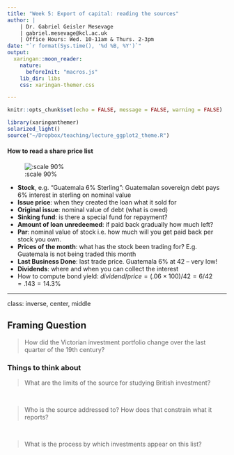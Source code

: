 ```yaml
---
title: "Week 5: Export of capital: reading the sources" 
author: | 
    | Dr. Gabriel Geisler Mesevage 
    | gabriel.mesevage@kcl.ac.uk
    | Office Hours: Wed. 10-11am & Thurs. 2-3pm
date: "`r format(Sys.time(), '%d %B, %Y')`"
output: 
  xaringan::moon_reader:
    nature:
      beforeInit: "macros.js"
    lib_dir: libs
    css: xaringan-themer.css

---
```


<style type="text/css">
.white { color: white; }
.large { font-size: 130% }
.small { font-size: 70% }
.pull-right40{ 
  float: right;
  width: 40%;}
.pull-left60{
  float: left;
  width: 60%;
}
.scale120{
  float: left;
  width: 120%;
}
.scale80{
  float: right;
  width: 80%
}
</style>

```r
knitr::opts_chunk$set(echo = FALSE, message = FALSE, warning = FALSE)
```


```r
library(xaringanthemer)
solarized_light()
source("~/Dropbox/teaching/lecture_ggplot2_theme.R")
```


#### How to read a share price list

![:scale 90%](read_prices.png)

+ **Stock**, e.g. "Guatemala 6% Sterling": Guatemalan sovereign debt pays 6% interest in sterling on nominal value
+ **Issue price**: when they created the loan what it sold for
+ **Original issue**: nominal value of debt (what is owed)
+ **Sinking fund**: is there a special fund for repayment? 
+ **Amount of loan unredeemed**: if paid back gradually how much left?
+ **Par**: nominal value of stock i.e. how much will you get paid back per stock you own. 
+ **Prices of the month**: what has the stock been trading for? E.g. Guatemala is not being traded this month
+ **Last Business Done**: last trade price. Guatemala 6% at 42 -- very low!
+ **Dividends**: where and when you can collect the interest
+ How to compute bond yield: $dividend/price = (.06 \times 100)/42 = 6/42 = .143 = 14.3\%$

---

class: inverse, center, middle

## Framing Question

> How did the Victorian investment portfolio change over the last quarter of the 19th century?

### Things to think about

> What are the limits of the source for studying British investment?

<br>

> Who is the source addressed to? How does that constrain what it reports?

<br>

> What is the process by which investments appear on this list?